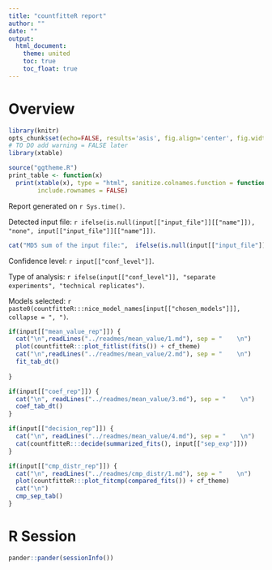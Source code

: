 ```yaml
---
title: "countfitteR report"
author: ""
date: ""
output:
  html_document:
    theme: united
    toc: true
    toc_float: true
---
```


# Overview

```r
library(knitr)
opts_chunk$set(echo=FALSE, results='asis', fig.align='center', fig.width=14, warning = FALSE)
# TO DO add warning = FALSE later
library(xtable)

source("ggtheme.R")
print_table <- function(x)
  print(xtable(x), type = "html", sanitize.colnames.function = function(x) x, digits = 4,
        include.rownames = FALSE)

```

Report generated on `r Sys.time()`.

Detected input file: `r ifelse(is.null(input[["input_file"]][["name"]]), "none", input[["input_file"]][["name"]])`.  

```r


cat("MD5 sum of the input file:",  ifelse(is.null(input[["input_file"]][["name"]]), "none", tools::md5sum(input[["input_file"]][["datapath"]])))
```

Confidence level: `r input[["conf_level"]]`.  

Type of analysis: `r ifelse(input[["conf_level"]], "separate experiments", "technical replicates")`.

Models selected: `r paste0(countfitteR:::nice_model_names[input[["chosen_models"]]], collapse = ", ")`.

```r
if(input[["mean_value_rep"]]) {
  cat("\n",readLines("../readmes/mean_value/1.md"), sep = "    \n")
  plot(countfitteR:::plot_fitlist(fits()) + cf_theme)
  cat("\n",readLines("../readmes/mean_value/2.md"), sep = "    \n")
  fit_tab_dt()
  
}
```

```r
if(input[["coef_rep"]]) {
  cat("\n", readLines("../readmes/mean_value/3.md"), sep = "    \n")
  coef_tab_dt()
}
```

```r
if(input[["decision_rep"]]) {
  cat("\n", readLines("../readmes/mean_value/4.md"), sep = "    \n")
  cat(countfitteR:::decide(summarized_fits(), input[["sep_exp"]]))
}
```

```r
if(input[["cmp_distr_rep"]]) {
  cat("\n", readLines("../readmes/cmp_distr/1.md"), sep = "    \n")
  plot(countfitteR:::plot_fitcmp(compared_fits()) + cf_theme)
  cat("\n")
  cmp_sep_tab()
}
```

# R Session

```r
pander::pander(sessionInfo())
```